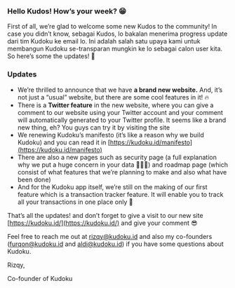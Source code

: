 ### Hello Kudos! How’s your week? 😁

First of all, we’re glad to welcome some new Kudos to the community! In case you didn’t know, sebagai Kudos, lo bakalan menerima progress update dari tim Kudoku ke email lo. Ini adalah salah satu upaya kami untuk membangun Kudoku se-transparan mungkin ke lo sebagai calon user kita. So here’s some the updates! 😤

### Updates

-   We’re thrilled to announce that we have **a brand new website.** And, it’s not just a “usual” website, but there are some cool features in it! 🔥
-   There is a **Twitter feature** in the new website, where you can give a comment to our website using your Twitter account and your comment will automatically generated to your Twitter profile. It seems like a brand new thing, eh? You guys can try it by visiting the site
-   We renewing Kudoku’s manifesto (it’s like a reason why we build Kudoku) and you can read it in [https://kudoku.id/manifesto](https://kudoku.id/manifesto)
-   There are also a new pages such as security page (a full explanation why we put a huge concern in your data 👮🏻‍♀️) and roadmap page (which consist of what features that we’re planning to make and also what have been done)
-   And for the Kudoku app itself, we’re still on the making of our first feature which is a transaction tracker feature. It will enable you to track all your transactions in one place only 🤑

That’s all the updates! and don’t forget to give a visit to our new site [https://kudoku.id/](https://kudoku.id/) and give your comment 😎

Feel free to reach me out at rizqy@kudoku.id and also my co-founders (furqon@kudoku.id and aldi@kudoku.id) if you have some questions about Kudoku.

Rizqy,

Co-founder of Kudoku
